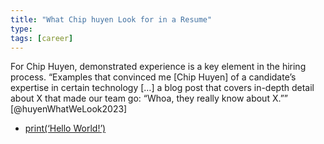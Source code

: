 ```yaml
---
title: "What Chip huyen Look for in a Resume"
type:
tags: [career]
---
```


For Chip Huyen, demonstrated experience is a key element in the hiring process.
"Examples that convinced me [Chip Huyen] of a candidate’s expertise in certain
technology [...] a blog post that covers in-depth detail about X that made our
team go: “Whoa, they really know about X.”" [@huyenWhatWeLook2023]

- [print('Hello World!')](../digital-garden/hello-world/index.qmd)
